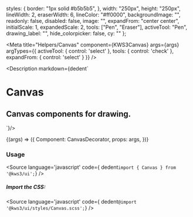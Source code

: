 
  styles: {
    border: "1px solid #b5b5b5",
  },
  width: "250px",
  height: "250px",
  lineWidth: 2,
  eraserWidth: 6,
  lineColor: "#ff0000",
  backgroundImage: "",
  readonly: false,
  disabled: false,
  image: "",
  expandFrom: "center center",
  initialScale: 1,
  expandedScale: 2,
  tools: ["Pen", "Eraser"],
  activeTool: "Pen",
  drawing_label: "",
  hide_colorpicker: false,
  cy: ""
};

<Meta
  title="Helpers/Canvas"
  component={KWS3Canvas}
  args={args}
  argTypes={{
    activeTool: {
      control: 'select'
    },
    tools: {
      control: 'check'
    },
    expandFrom: {
      control: 'select'
    }
  }}
/>

<Description markdown={dedent`
# Canvas
## Canvas components for drawing.
`}/>

<Canvas>
  <Story
  name="Canvas"
  args={args}
  >
  {(args) => ({
    Component: CanvasDecorator,
    props: args,
  })}
  </Story>
</Canvas>

<ArgsTable story="Canvas" />

### Usage
<Source
  language='javascript'
  code={ dedent`import { Canvas } from '@kws3/ui';`}
/>

##### Import the CSS:
<Source
  language='javascript'
  code={ dedent`@import '@kws3/ui/styles/Canvas.scss';`}
/>
